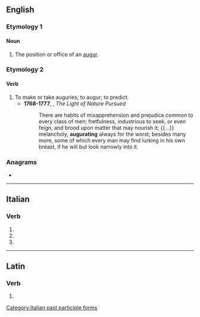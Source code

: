 ==English==

===Etymology 1===
{{suffix|en|augur|ate}}

====Noun====
{{en-noun}}

# The position or office of an [[augur]].
#: {{quote-book|en|year=1865|author={{w|Charles Merivale}}|title=History of the Romans Under the Empire|url=https://books.google.com/books?id=JbvkZeixCPEC&pg=PA108&dq=Merivale+%22augurate%22&hl=en&sa=X&ved=0ahUKEwiNherRvo3eAhUBVt8KHalJDckQ6AEIKTAA#v=onepage&q=Merivale%20%22augurate%22&f=false|text=...we cannot wonder that the emperor allowed him to enjoy no higher distinction than the formal dignity of the '''Augurate''', in which he carefully makred the degrees of his esteem...}}

===Etymology 2===

====Verb====
{{en-verb}}

# To make or take auguries; to augur; to predict.
#* '''1768-1777''', {{w|Abraham Tucker}}, ''The Light of Nature Pursued''
#*: There are habits of misapprehension and prejudice common to every class of men; fretfulness, industrious to seek, or even feign, and brood upon matter that may nourish it; {{...}} melancholy, '''augurating''' always for the worst; besides many more, some of which every man may find lurking in his own breast, if he will but look narrowly into it.

===Anagrams===
* {{anagrams|en|a=aaegrtuu|Gautreau}}

----

==Italian==

===Verb===
{{head|it|verb form}}

# {{inflection of|it|augurare||2|p|pres|indc}}
# {{inflection of|it|augurare||2|p|impr}}
# {{feminine plural of|it|augurato}}

[[Category:Italian past participle forms]]

----

==Latin==

===Verb===
{{la-verb-form|augurāte}}

# {{inflection of|la|augurō||2|p|pres|actv|impr}}